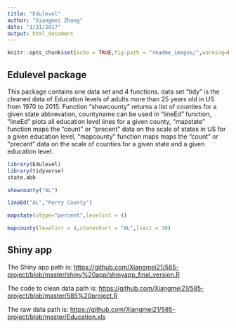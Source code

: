 ```yaml
---
title: "Edulevel"
author: "Xiangmei Zhang"
date: "3/31/2017"
output: html_document
---
```


```r
knitr::opts_chunk$set(echo = TRUE,fig.path = "readme_images/",warning=FALSE, message=FALSE)
```

## Edulevel package

This package contains one data set and 4 functions. data set "tidy" is the cleaned data of Education levels of adults more than 25 years old in US from 1970 to 2015. Function "showcounty" returns a list of counties for a given state abbrevation, countyname can be used in "lineEd" function, "lineEd" plots all education level lines for a given county, "mapstate" function maps the "count" or "precent" data on the scale of states in US for a given education level, "mapcounty" function maps maps the "count" or "precent" data on the scale of counties for a given state and a given education level.

```r
library(Edulevel)
library(tidyverse)
state.abb
```
```r
showcounty("AL")
```
```r
lineEd("AL","Perry County")
```
```r
mapstate(vtype="percent",levelint = 4)
```
```r
mapcounty(levelint = 4,stateshort = "AL",limit = 30)
```

## Shiny app

The Shiny app path is:
<https://github.com/Xiangmei21/585-project/blob/master/shiny%20app/shinyapp_final_version.R>

The code to clean data path is:
<https://github.com/Xiangmei21/585-project/blob/master/585%20project.R>

The raw data path is:
<https://github.com/Xiangmei21/585-project/blob/master/Education.xls>